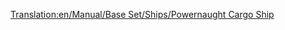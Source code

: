 [[Translation:en/Manual/Base Set/Ships/Powernaught Cargo Ship]]

{{en/Manual/Base Set/Ships/Ships|Name=Powernaught Cargo Ship
|Image=[[File:en/Manual/Base Set/Ships/Toylandcargoship.png|Powernaught Cargo Ship]]
|Cost=£27,421 ($54,842)
|Speed=40 km/h (25 mph)
|Annual=£1,853 ($3,706)
|Designed=1982
|Lifespan=30
|Capacity=190 bags of sweets
|Description=Refitable to all but passengers.
|Real-life=Fictional.
}}